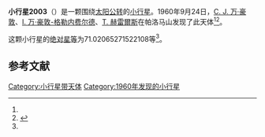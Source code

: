 {{Infobox planet
| bgcolour = #FFFFC0
| name = 2003 Harding
| symbol = 
| image = 
| caption = 
| discovery = yes
| discovery_ref = 
| discoverer = [[C._J._万·豪敦|C. J. 万·豪敦]]、[[I._万·豪敦-格勒内费尔德|I. 万·豪敦-格勒内费尔德]]、[[T._赫雷爾斯|T. 赫雷爾斯]]
| discovery_site = [[帕洛马山|帕洛马山]] 
| discovered = 1960年9月24日
| designations = yes
| mp_name = 
| named_after = 
| alt_names = 6559 P-L/ 1934 XH / 1941 BH / 1952 BP / 1952 DT / 1971 SU1 / 1972 YT / 1973 AG1
| mp_category = [[主带小行星|主带小行星]]
| orbit_ref = <ref name="a">[http://ssd.jpl.nasa.gov/sbdb.cgi?sstr=2003 2003 Harding] {{Wayback|url=http://ssd.jpl.nasa.gov/sbdb.cgi?sstr=2003 |date=20210126045125 }}，小行星數據庫瀏覽器（JPL Small-Body Database Browser）－[[美国国家航空航天局|美国国家航空航天局]]喷气推进实验室</ref>
| epoch = 2456400.5 (2013年4月18日更新)
| aphelion = {{convert|3.443487082731262|AU|km|3|abbr=on|lk=out}}
| perihelion = {{convert|2.679636689672172|AU|km|3|abbr=on}}
| semimajor = {{convert|3.061561886201717|AU|km|3|abbr=on}}
| eccentricity = 0.124748482
| period = 1956.649295 [[日|日]]<br />5.36[[儒略年|儒略年]]
| avg_speed = 
| inclination = 1.869214930228714
| asc_node = 64.50762309481095
| mean_anomaly = 
| arg_peri = 71.02065271522108
| satellites = 
| physical_characteristics = yes
| dimensions = 
| mass = 
| density = 
| surface_grav = 
| escape_velocity = 
| sidereal_day = 
| axial_tilt = 
| pole_ecliptic_lat = 
| pole_ecliptic_lon = 
| albedo = 
| temperatures= 
| temp_name1 = 
| mean_temp_1 = 
| max_temp_1 = 
| temp_name2 = 
| max_temp_2 = 
| spectral_type = 
| abs_magnitude = 71.02065271522108
}}

'''小行星2003'''（{{lang-en|2003 Harding}}）是一颗围绕[[太阳|太阳]][[公转|公转]]的[[小行星|小行星]]。1960年9月24日，[[C._J._万·豪敦|C. J. 万·豪敦]]、[[I._万·豪敦-格勒内费尔德|I. 万·豪敦-格勒内费尔德]]、[[T._赫雷爾斯|T. 赫雷爾斯]]在帕洛马山发现了此天体<ref name="a" /><ref>{{cite news|title=小行星列表|url=http://cfa-www.harvard.edu/iau/lists/NumberedMPs.txt|accessdate=2013-07-08|newspaper=哈佛大学|archive-date=2008-05-17|archive-url=https://web.archive.org/web/20080517010638/http://cfa-www.harvard.edu/iau/lists/NumberedMPs.txt|dead-url=no}}</ref>。

这颗小行星的[[绝对星等|绝对星等]]为71.02065271522108等<ref name="a" />。

==参考文献==
{{reflist}}
{{Minor Planet Number|[[小行星2002|小行星2002]]|[[小行星2004|小行星2004]]}}

{{小天体}}

[[Category:小行星带天体|Category:小行星带天体]]
[[Category:1960年发现的小行星|Category:1960年发现的小行星]]

{{asteroid-stub}}